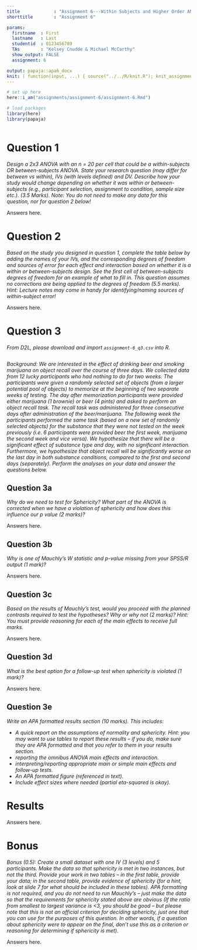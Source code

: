 ```yaml
---
title             : "Assignment 6---Within Subjects and Higher Order ANOVA."
shorttitle        : "Assignment 6"

params:
  firstname  : First
  lastname   : Last
  studentid  : 0123456789
  TAs        : "Kelsey Cnudde & Michael McCarthy"
  show_output: FALSE
  assignment: 6

output: papaja::apa6_docx
knit: ( function(input, ...) { source("../../R/knit.R"); knit_assignment(input, ...) })
---
```


```r
# set up here
here::i_am("assignments/assignment-6/assignment-6.Rmd")

# load packages
library(here)
library(papaja)
```

```r
```

# Question 1

*Design a 2x3 ANOVA with an n = 20 per cell that could be a within-subjects OR between-subjects ANOVA. State your research question (may differ for between vs within), IVs (with levels defined) and DV. Describe how your study would change depending on whether it was within or between-subjects (e.g., participant selection, assignment to condition, sample size etc.). (3.5 Marks). Note: You do not need to make any data for this question, nor for question 2 below!*

Answers here.

\newpage

# Question 2

*Based on the study you designed in question 1, complete the table below by adding the names of your IVs, and the corresponding degrees of freedom and sources of error for each effect and interaction based on whether it is a within or between-subjects design. See the first cell of between-subjects degrees of freedom for an example of what to fill in. This question assumes no corrections are being applied to the degrees of freedom (5.5 marks). Hint: Lecture notes may come in handy for identifying/naming sources of within-subject error!*

Answers here.

\newpage

# Question 3

*From D2L, please download and import `assignment-6_q3.csv` into R.*

```r

```

*Background: We are interested in the effect of drinking beer and smoking marijuana on object recall over the course of three days. We collected data from 12 lucky participants who had nothing to do for two weeks. The participants were given a randomly selected set of objects (from a larger potential pool of objects) to memorize at the beginning of two separate weeks of testing. The day after memorization participants were provided either marijuana (1 brownie) or beer (4 pints) and asked to perform an object recall task. The recall task was administered for three consecutive days after administration of the beer/marijuana. The following week the participants performed the same task (based on a new set of randomly selected objects) for the substance that they were not tested on the week previously (i.e. 6 participants were provided beer the first week, marijuana the second week and vice versa). We hypothesize that there will be a significant effect of substance type and day, with no significant interaction. Furthermore, we hypothesize that object recall will be significantly worse on the last day in both substance conditions, compared to the first and second days (separately). Perform the analyses on your data and answer the questions below.*

## Question 3a

*Why do we need to test for Sphericity? What part of the ANOVA is corrected when we have a violation of sphericity and how does this influence our p value (2 marks)? *

Answers here.

\newpage

## Question 3b

*Why is one of Mauchly’s W statistic and p-value missing from your SPSS/R output (1 mark)? *

Answers here.

\newpage

## Question 3c

*Based on the results of Mauchly’s test, would you proceed with the planned contrasts required to test the hypotheses? Why or why not (2 marks)? Hint: You must provide reasoning for each of the main effects to receive full marks.*

Answers here.

\newpage

## Question 3d

*What is the best option for a follow-up test when sphericity is violated (1 mark)?*

Answers here.

\newpage

## Question 3e

*Write an APA formatted results section (10 marks). This includes:*

- *A quick report on the assumptions of normality and sphericity. Hint: you may want to use tables to report these results – if you do, make sure they are APA formatted and that you refer to them in your results section.*
- *reporting the omnibus ANOVA main effects and interaction.*
- *interpreting/reporting appropriate main or simple main effects and follow-up tests.*
- *An APA formatted figure (referenced in text).*
- *Include effect sizes where needed (partial eta-squared is okay).*

# Results

Answers here.

\newpage

# Bonus

*Bonus (0.5): Create a small dataset with one IV (3 levels) and 5 participants. Make the data so that sphericity is met in two instances, but not the third. Provide your work in two tables – in the first table, provide your data; in the second table, provide evidence of sphericity (for a hint, look at slide 7 for what should be included in these tables). APA formatting is not required, and you do not need to run Mauchly’s – just make the data so that the requirements for sphericity stated above are obvious (If the ratio from smallest to largest variance is <3, you should be good – but please note that this is not an official criterion for deciding sphericity, just one that you can use for the purposes of this question. In other words, if a question about sphericity were to appear on the final, don’t use this as a criterion or reasoning for determining if sphericity is met).*

Answers here.
